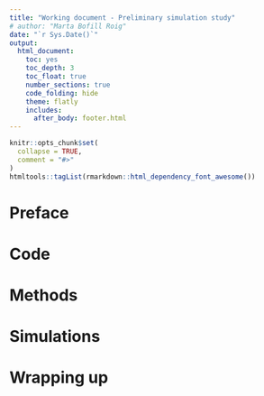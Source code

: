 ```yaml
---
title: "Working document - Preliminary simulation study"
# author: "Marta Bofill Roig"
date: "`r Sys.Date()`"
output: 
  html_document:
    toc: yes
    toc_depth: 3
    toc_float: true
    number_sections: true
    code_folding: hide 
    theme: flatly  
    includes:
      after_body: footer.html
---
```


```r
knitr::opts_chunk$set(
  collapse = TRUE,
  comment = "#>"
)
htmltools::tagList(rmarkdown::html_dependency_font_awesome())
```

# Preface

# Code 

# Methods

# Simulations

# Wrapping up
